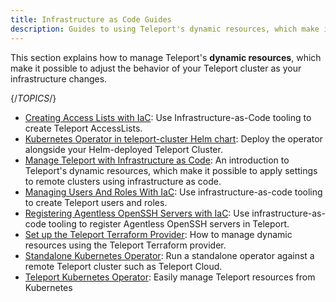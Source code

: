 ```yaml
---
title: Infrastructure as Code Guides
description: Guides to using Teleport's dynamic resources, which make it possible to apply settings to remote clusters using infrastructure as code.
---
```


This section explains how to manage Teleport's **dynamic resources**, which make
it possible to adjust the behavior of your Teleport cluster as your
infrastructure changes.

{/*TOPICS*/}

- [Creating Access Lists with IaC](dynamic-resources/access-list.mdx): Use Infrastructure-as-Code tooling to create Teleport AccessLists.
- [Kubernetes Operator in teleport-cluster Helm chart](dynamic-resources/teleport-operator-helm.mdx): Deploy the operator alongside your Helm-deployed Teleport Cluster.
- [Manage Teleport with Infrastructure as Code](dynamic-resources/overview.mdx): An introduction to Teleport's dynamic resources, which make it possible to apply settings to remote clusters using infrastructure as code.
- [Managing Users And Roles With IaC](dynamic-resources/user-and-role.mdx): Use infrastructure-as-code tooling to create Teleport users and roles.
- [Registering Agentless OpenSSH Servers with IaC](dynamic-resources/agentless-ssh-servers.mdx): Use infrastructure-as-code tooling to register Agentless OpenSSH servers in Teleport.
- [Set up the Teleport Terraform Provider](dynamic-resources/terraform-provider.mdx): How to manage dynamic resources using the Teleport Terraform provider.
- [Standalone Kubernetes Operator](dynamic-resources/teleport-operator-standalone.mdx): Run a standalone operator against a remote Teleport cluster such as Teleport Cloud.
- [Teleport Kubernetes Operator](dynamic-resources/teleport-operator.mdx): Easily manage Teleport resources from Kubernetes
